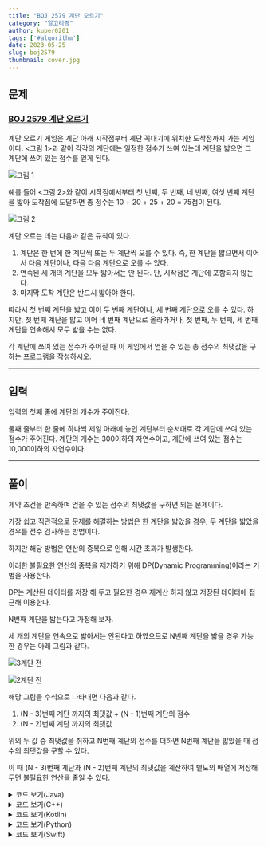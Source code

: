 ---
title: "BOJ 2579 계단 오르기"
category: "알고리즘"
author: kuper0201
tags: ['#algorithm']
date: 2023-05-25
slug: boj2579
thumbnail: cover.jpg
---


## 문제

### <a href="https://boj.kr/2579" target="_blank">BOJ 2579 계단 오르기</a>

계단 오르기 게임은 계단 아래 시작점부터 계단 꼭대기에 위치한 도착점까지 가는 게임이다. <그림 1>과 같이 각각의 계단에는 일정한 점수가 쓰여 있는데 계단을 밟으면 그 계단에 쓰여 있는 점수를 얻게 된다.

![그림 1](./images/image1.png)

예를 들어 <그림 2>와 같이 시작점에서부터 첫 번째, 두 번째, 네 번째, 여섯 번째 계단을 밟아 도착점에 도달하면 총 점수는 10 + 20 + 25 + 20 = 75점이 된다.

![그림 2](./images/image2.png)

계단 오르는 데는 다음과 같은 규칙이 있다.

1. 계단은 한 번에 한 계단씩 또는 두 계단씩 오를 수 있다. 즉, 한 계단을 밟으면서 이어서 다음 계단이나, 다음 다음 계단으로 오를 수 있다.
2. 연속된 세 개의 계단을 모두 밟아서는 안 된다. 단, 시작점은 계단에 포함되지 않는다.
3. 마지막 도착 계단은 반드시 밟아야 한다.

따라서 첫 번째 계단을 밟고 이어 두 번째 계단이나, 세 번째 계단으로 오를 수 있다. 하지만, 첫 번째 계단을 밟고 이어 네 번째 계단으로 올라가거나, 첫 번째, 두 번째, 세 번째 계단을 연속해서 모두 밟을 수는 없다.

각 계단에 쓰여 있는 점수가 주어질 때 이 게임에서 얻을 수 있는 총 점수의 최댓값을 구하는 프로그램을 작성하시오.

---

## 입력

입력의 첫째 줄에 계단의 개수가 주어진다.

둘째 줄부터 한 줄에 하나씩 제일 아래에 놓인 계단부터 순서대로 각 계단에 쓰여 있는 점수가 주어진다. 계단의 개수는 300이하의 자연수이고, 계단에 쓰여 있는 점수는 10,000이하의 자연수이다.

---

## 풀이

제약 조건을 만족하며 얻을 수 있는 점수의 최댓값을 구하면 되는 문제이다.

가장 쉽고 직관적으로 문제를 해결하는 방법은 한 계단을 밟았을 경우, 두 계단을 밟았을 경우를 전수 검사하는 방법이다.

하지만 해당 방법은 연산의 중복으로 인해 시간 초과가 발생한다.

이러한 불필요한 연산의 중복을 제거하기 위해 DP(Dynamic Programming)이라는 기법을 사용한다.

DP는 계산된 데이터를 저장 해 두고 필요한 경우 재계산 하지 않고 저장된 데이터에 접근해 이용한다.

N번째 계단을 밟는다고 가정해 보자.

세 개의 계단을 연속으로 밟아서는 안된다고 하였으므로 N번째 계단을 밟을 경우 가능한 경우는 아래 그림과 같다.

![3계단 전](./images/3before.jpg)

![2계단 전](./images/2before.jpg)

해당 그림을 수식으로 나타내면 다음과 같다.

1. (N - 3)번째 계단 까지의 최댓값 + (N - 1)번째 계단의 점수
2. (N - 2)번째 계단 까지의 최댓값

위의 두 값 중 최댓값을 취하고 N번째 계단의 점수를 더하면 N번째 계단을 밟았을 때 점수의 최댓값을 구할 수 있다.

이 때 (N - 3)번째 계단과 (N - 2)번째 계단의 최댓값을 계산하여 별도의 배열에 저장해 두면 불필요한 연산을 줄일 수 있다.

<details markdown="1">
<summary>코드 보기(Java)</summary>

```javascript
import java.io.*;

public class Main {
    static int[] score, memo;

    public static void main(String[] args) throws Exception {
        BufferedReader br = new BufferedReader(new InputStreamReader(System.in));

        // 계단의 개수 입력
        int N = Integer.parseInt(br.readLine());
        score = new int[N];
        memo = new int[N];

        // 계단별 점수 입력
        for(int i = 0; i < N; i++) {
            score[i] = Integer.parseInt(br.readLine());
        }

        memo[0] = score[0]; // 첫 항 설정
        System.out.println(recursive(N - 1)); // 재귀함수 호출
    }

    // DP 수행하는 재귀 함수
    public static int recursive(int n) {
        if(n < 0) return 0; // 음수번째 계단은 없으므로 0 반환
        if(memo[n] != 0) return memo[n]; // 이전에 계산한 값 존재하면 계산 불필요

        int tmp1 = recursive(n - 3) + score[n - 1]; // 3층 이전의 값 + 1층 이전의 값
        int tmp2 = recursive(n - 2); // 2층 이전의 값

        // N번째 계단까지 점수의 최대는 (N - 1)최대 + N번째 계단 점수
        memo[n] = Math.max(tmp1, tmp2) + score[n];

        return memo[n];
    }
}
```
</details>

<details markdown="1">
<summary>코드 보기(C++)</summary>

```cpp
#include <iostream>
#include <algorithm>
#include <vector>
#include <set>

#define fastio ios_base::sync_with_stdio(false); cin.tie(nullptr); cout.tie(nullptr)
#define endl '\n'

using namespace std;

int *score, *memo;

// DP 수행하는 재귀 함수
int recursive(int n) {
    if(n < 0) return 0; // 음수번째 계단은 없으므로 0 반환
    if(memo[n] != 0) return memo[n]; // 이전에 계산한 값 존재하면 계산 불필요

    int tmp1 = recursive(n - 3) + score[n - 1]; // 3층 이전의 값 + 1층 이전의 값
    int tmp2 = recursive(n - 2); // 2층 이전의 값

    // N번째 계단까지 점수의 최대는 (N - 1)최대 + N번째 계단 점수
    memo[n] = max(tmp1, tmp2) + score[n];

    return memo[n];
}

int main() {
    fastio;
    
    // 계단의 개수 입력
    int N;
    cin >> N;
    
    score = new int[N]{0, };
    memo = new int[N]{0, };
    
    // 계단별 점수 입력
    for(int i = 0; i < N; i++) {
        cin >> score[i];
    }

    memo[0] = score[0]; // 첫 항 설정
    cout << recursive(N - 1) << endl; // 재귀함수 호출
    
    return 0;
}
```
</details>

<details markdown="1">
<summary>코드 보기(Kotlin)</summary>

```javascript
lateinit var score: Array<Int>
lateinit var memo: Array<Int>

// DP 수행하는 재귀 함수
fun recursive(n: Int): Int {
    if(n < 0) return 0 // 음수번째 계단은 없으므로 0 반환
    if(memo[n] != 0) return memo[n] // 이전에 계산한 값 존재하면 계산 불필요

    var tmp1 = recursive(n - 3) + score[n - 1] // 3층 이전의 값 + 1층 이전의 값
    var tmp2 = recursive(n - 2) // 2층 이전의 값

    // N번째 계단까지 점수의 최대는 (N - 1)최대 + N번째 계단 점수
    memo[n] = Math.max(tmp1, tmp2) + score[n]

    return memo[n]
}

fun main(args: Array<String>) = with(System.`in`.bufferedReader()) {
    // 계단의 개수 입력
    var N = readLine().toInt()
    
    score = Array<Int>(N, {0})
    memo = Array<Int>(N, {0})
    
    // 계단별 점수 입력
    for(i in 0 until N) {
        score[i] = readLine().toInt()
    }

    memo[0] = score[0] // 첫 항 설정
    println(recursive(N - 1)) // 재귀함수 호출
}
```
</details>

<details markdown="1">
<summary>코드 보기(Python)</summary>

```python
from sys import stdin

score = None
memo = None

# DP 수행하는 재귀 함수
def recursive(n):
    global score, memo

    if n < 0:
        return 0 # 음수번째 계단은 없으므로 0 반환
    if memo[n] != 0:
        return memo[n] # 이전에 계산한 값 존재하면 계산 불필요

    tmp1 = recursive(n - 3) + score[n - 1] # 3층 이전의 값 + 1층 이전의 값
    tmp2 = recursive(n - 2) # 2층 이전의 값

    # N번째 계단까지 점수의 최대는 (N - 1)최대 + N번째 계단 점수
    memo[n] = max(tmp1, tmp2) + score[n]

    return memo[n]

def main():
    # 계단의 개수 입력
    N = int(stdin.readline())

    global score, memo
    score = [0] * N
    memo = [0] * N

    # 계단별 점수 입력
    for i in range(N):
        score[i] = int(stdin.readline())

    memo[0] = score[0]  # 첫 항 설정
    print(recursive(N - 1))  # 재귀함수 호출

if __name__ == "__main__":
    main()
```
</details>

<details markdown="1">
<summary>코드 보기(Swift)</summary>

```cpp
import Foundation

var score: Array<Int>!
var memo: Array<Int>!

// DP 수행하는 재귀 함수
func recursive(n: Int)-> Int {
    if(n < 0) {
        // 음수번째 계단은 없으므로 0 반환
        return 0
    }
    
    if(memo[n] != 0) {
        // 이전에 계산한 값 존재하면 계산 불필요
        return memo[n]
    }

    var tmp1 = recursive(n: n - 3) + score[n - 1] // 3층 이전의 값 + 1층 이전의 값
    var tmp2 = recursive(n: n - 2) // 2층 이전의 값

    // N번째 계단까지 점수의 최대는 (N - 1)최대 + N번째 계단 점수
    memo[n] = max(tmp1, tmp2) + score[n]

    return memo[n]
}

func main() {
    // 계단의 개수 입력
    var N = Int(readLine()!)!
    
    score = Array<Int>(repeating: 0, count: N)
    memo = Array<Int>(repeating: 0, count: N)
    
    // 계단별 점수 입력
    for i in 0..<N {
        score[i] = Int(readLine()!)!
    }

    memo[0] = score[0] // 첫 항 설정
    print(recursive(n: N - 1)) // 재귀함수 호출
}

main()
```
</details>